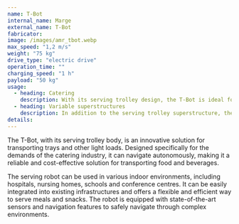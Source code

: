 ```yaml
---
name: T-Bot
internal_name: Marge
external_name: T-Bot
fabricator:
image: /images/amr_tbot.webp
max_speed: "1,2 m/s"
weight: "75 kg"
drive_type: "electric drive"
operation_time: ""
charging_speed: "1 h"
payload: "50 kg"
usage:
  - heading: Catering
    description: With its serving trolley design, the T-Bot is ideal for use in hospitals, nursing homes, schools, conference centres, etc. for catering. It can also be used in hotels, restaurants and bars.
  - heading: Variable superstructures
    description: In addition to the serving trolley superstructure, the T-Bot can also be equipped with other attachments. For example, it can be used as an autonomous transport robot for intralogistics.
details:
---
```


The T-Bot, with its serving trolley body, is an innovative solution for transporting trays and other light loads. Designed specifically for the demands of the catering industry, it can navigate autonomously, making it a reliable and cost-effective solution for transporting food and beverages.

The serving robot can be used in various indoor environments, including hospitals, nursing homes, schools and conference centres. It can be easily integrated into existing infrastructures and offers a flexible and efficient way to serve meals and snacks. The robot is equipped with state-of-the-art sensors and navigation features to safely navigate through complex environments.
